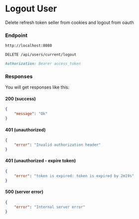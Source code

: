# Logout User

Delete refresh token seller from cookies and logout from oauth

### Endpoint

```md filename="Base URL"
http://localhost:8080
```

```md filename="Method and Endpoint"
DELETE /api/users/current/logout
```

```md filename="Headers"
Authorization: Bearer access_token
```

### Responses
You will get responses like this:

#### 200 (success)
```json filename="Response Body"
{
    "message": "Ok"
}
```

#### 401 (unauthorized)
```json filename="Response Body"
{
    "error": "Invalid authorization header"
}
```

#### 401 (unauthorized - expire token)
```json filename="Response Body"
{
    "error": "token is expired: token is expired by 2m19s"
}
```

#### 500 (server error)
```json filename="Response Body"
{
    "error": "Internal server error"
}
```
